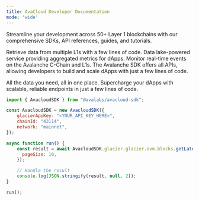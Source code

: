 ```yaml
---
title: AvaCloud Developer Documentation
mode: 'wide'
---
```


Streamline your development across 50+ Layer 1 blockchains with our comprehensive SDKs, API references, guides, and tutorials.

<CardGroup cols={2}>
  <Card
    title="Data API"
    icon="database"
    href="/data-api/"
  >
     Retrieve data from multiple L1s with a few lines of code.
  </Card>
  <Card
    title="Metrics APIs"
    icon="chart-line"
    href="/metrics-api/"
  >
    Data lake-powered service providing aggregated metrics for dApps.
  </Card>
  <Card
    title="Webhooks API"
    icon="webhook"
    href="/webhooks-api/"
  >
   Monitor real-time events on the Avalanche C-Chain and L1s.
  </Card>
  <Card
    title="Avacloud SDK"
    icon="code"
    href="/avacloud-sdk/"
  >
    The Avalanche SDK offers all APIs, allowing developers to build and scale dApps with just a few lines of code.
  </Card>
</CardGroup>

All the data you need, all in one place. Supercharge your dApps with scalable, reliable endpoints in just a few lines of code.
```javascript
import { AvacloudSDK } from "@avalabs/avacloud-sdk";

const AvacloudSDK = new AvacloudSDK({
    glacierApiKey: "<YOUR_API_KEY_HERE>",
    chainId: "43114",
    network: "mainnet",
});

async function run() {
    const result = await AvacloudSDK.glacier.glacier.evm.blocks.getLatestBlocks({
      pageSize: 10,
    });

    // Handle the result
    console.log(JSON.stringify(result, null, 2));
}

run();

```
